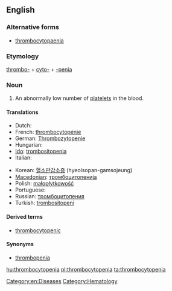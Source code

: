 ==English==

===Alternative forms===
*[[thrombocytopaenia]]

===Etymology===

[[thrombo-]] + [[cyto-]] + [[-penia]]

===Noun===
{{en-noun|s|-}}
{{wikipedia}}

# An abnormally low number of [[platelet]]s in the blood.

====Translations====
{{trans-top|abnormally low platelet count}}
* Dutch: {{t+|nl|trombocytopenie}}
* French: [[thrombocytopénie]]
* German: [[Thrombozytopenie]] {{f}}
* Hungarian: {{t|hu|trombocitopénia}}
* [[Ido]]: [[trombositopenia]]
* Italian: {{t-|it|piastrinopenia}}
{{trans-mid}}
* Korean: [[혈소판감소증]] (hyeolsopan-gamsojeung)
* [[Macedonian]]: [[тромбоцитопенија]]
* Polish: [[małopłytkowość]]
* Portuguese: {{t-|pt|trombocitopenia}}
* Russian: [[тромбоцитопения]]
* Turkish: [[trombositopeni]]
{{trans-bottom}}

====Derived terms====
*[[thrombocytopenic]]

====Synonyms====
*[[thrombopenia]]

[[Category:en:Diseases]]
[[Category:Hematology]]

[[hu:thrombocytopenia]]
[[pl:thrombocytopenia]]
[[ta:thrombocytopenia]]